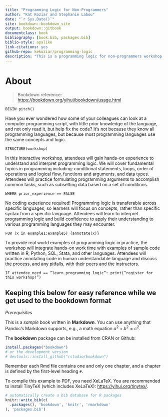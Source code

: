 ```yaml
--- 
title: "Programming Logic for Non-Programmers"
author: "Kat Koziar and Stephanie Labou"
date: "`r Sys.Date()`"
site: bookdown::bookdown_site
output: bookdown::gitbook
documentclass: book
bibliography: [book.bib, packages.bib]
biblio-style: apalike
link-citations: yes
github-repo: kekoziar/programming-logic
description: "This is a programming logic for non-programmers workshop, with a target audience of data librarians and related data professionals."
---
```


# About


> Bookdown reference: [https://bookdown.org/yihui/bookdown/usage.html](https://bookdown.org/yihui/bookdown/usage.html)


`BEGIN pitch()`

Have you ever wondered how some of your colleagues can look at a computer programming script, with little prior knowledge of the language, and not only read it, but help fix the code? It’s not because they know all programming languages, but because most programming languages use the same concepts and logic.

`STRUCTURE(workshop)`

In this interactive workshop, attendees will gain hands-on experience to understand and interpret programming logic. We will cover fundamental topics in programming including: conditional statements, loops, order of operations and logical flow, functions and arguments, and data types. Attendees will practice formulating programming arguments to accomplish common tasks, such as subsetting data based on a set of conditions. 

`WHERE prior_experience == FALSE`

No coding experience required! Programming logic is transferable across specific languages, so learners will focus on concepts, rather than specific syntax from a specific language. Attendees will learn to interpret programming logic and build confidence to apply their understanding to various programming languages they may encounter. 

`FOR (x in example1:example5) {annotate(x)}`

To provide real world examples of programming logic in practice, the workshop will integrate hands-on work time with examples of sample code written in R, Python, SQL, Stata, and other languages. Attendees will practice annotating code in human understandable language and discuss the process, and any pitfalls, with their peers and the instructors. 

`IF attendee_need == “learn_programming_logic”: print(“register for this workshop!”)`

## Keeping this below for easy reference while we get used to the bookdown format

_Prerequisites_

This is a _sample_ book written in **Markdown**. You can use anything that Pandoc's Markdown supports, e.g., a math equation $a^2 + b^2 = c^2$.

The **bookdown** package can be installed from CRAN or Github:

```r
install.packages("bookdown")
# or the development version
# devtools::install_github("rstudio/bookdown")
```

Remember each Rmd file contains one and only one chapter, and a chapter is defined by the first-level heading `#`.

To compile this example to PDF, you need XeLaTeX. You are recommended to install TinyTeX (which includes XeLaTeX): <https://yihui.org/tinytex/>.

```r
# automatically create a bib database for R packages
knitr::write_bib(c(
  .packages(), 'bookdown', 'knitr', 'rmarkdown'
), 'packages.bib')
```
